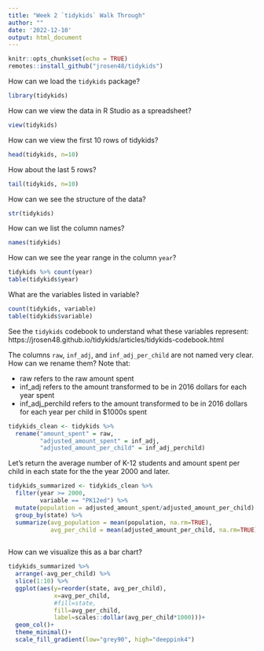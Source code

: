```yaml
---
title: "Week 2 `tidykids` Walk Through"
author: ""
date: '2022-12-10'
output: html_document
---
```


```r
knitr::opts_chunk$set(echo = TRUE)
remotes::install_github("jrosen48/tidykids")
```


How can we load the `tidykids` package?

```r
library(tidykids)
```



How can we view the data in R Studio as a spreadsheet?

```r
view(tidykids)
```


How can we view the first 10 rows of tidykids?

```r
head(tidykids, n=10)
```

How about the last 5 rows?

```r
tail(tidykids, n=10)
```


How can we see the structure of the data?

```r
str(tidykids)
```

How can we list the column names?

```r
names(tidykids)
```

How can we see the year range in the column `year`?

```r
tidykids %>% count(year)
table(tidykids$year)
```

What are the variables listed in variable?

```r
count(tidykids, variable)
table(tidykids$variable)
```

See the `tidykids` codebook to understand what these variables represent:
https://jrosen48.github.io/tidykids/articles/tidykids-codebook.html


The columns `raw`, `inf_adj`, and `inf_adj_per_child` are not named very clear. How can we rename them? Note that:

- raw refers to the raw amount spent
- inf_adj refers to the amount transformed to be in 2016 dollars for each year spent
- inf_adj_perchild refers to the amount transformed to be in 2016 dollars for each year per child in $1000s spent

```r
tidykids_clean <- tidykids %>%
  rename("amount_spent" = raw,
         "adjusted_amount_spent" = inf_adj,
         "adjusted_amount_per_child" = inf_adj_perchild)
```


Let's return the average number of K-12 students and amount spent per child in each state for the the year 2000 and later.

```r
tidykids_summarized <- tidykids_clean %>%
  filter(year >= 2000,
         variable == "PK12ed") %>%
  mutate(population = adjusted_amount_spent/adjusted_amount_per_child) %>%
  group_by(state) %>%
  summarize(avg_population = mean(population, na.rm=TRUE),
            avg_per_child = mean(adjusted_amount_per_child, na.rm=TRUE))
  
```


How can we visualize this as a bar chart?

<!-- Colors from https://bookdown.org/hneth/ds4psy/D-3-apx-colors-basics.html -->

```r
tidykids_summarized %>%
  arrange(-avg_per_child) %>%
  slice(1:10) %>%
  ggplot(aes(y=reorder(state, avg_per_child), 
             x=avg_per_child,
             #fill=state,
             fill=avg_per_child,
             label=scales::dollar(avg_per_child*1000)))+
  geom_col()+
  theme_minimal()+
  scale_fill_gradient(low="grey90", high="deeppink4")
```

